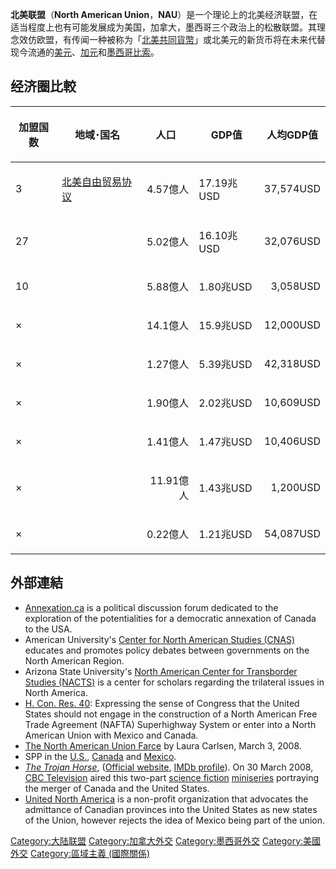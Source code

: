 {{unreferenced|time=2020-03-24T21:53:11+00:00}}
'''北美联盟'''（'''North American Union'''，'''NAU'''）是一个理论上的北美经济联盟，在适当程度上也有可能发展成为美国，加拿大，墨西哥三个政治上的松散联盟。其理念效仿欧盟，有传闻一种被称为「[[Amero|北美共同貨幣]]」或北美元的新货币将在未来代替现今流通的[[美元|美元]]、[[加元|加元]]和[[墨西哥比索|墨西哥比索]]。 

== 经济圈比較 ==
{| class="wikitable" style="text-align:center"
|-
! 加盟国数 !! 地域･国名 !! 人口 !! GDP值 !! 人均GDP值
|-
! 3
| [[北美自由贸易协议|北美自由贸易协议]] || align="right" | 4.57億人 || 17.19兆USD || align="right" | 37,574USD
|-
! 27
| {{EU}} || align="right" | 5.02億人 || 16.10兆USD || align="right" |32,076USD
|-
! 10
| {{ASEAN}} || align="right" | 5.88億人 || 1.80兆USD || align="right" | 3,058USD
|-
! ×
| {{PRC}} || align="right" | 14.1億人 || 15.9兆USD || align="right" | 12,000USD
|-
! ×
| {{JAP}} || align="right" | 1.27億人 || 5.39兆USD || align="right" | 42,318USD
|-
! ×
| {{BRA}} || align="right" | 1.90億人 || 2.02兆USD || align="right" | 10,609USD
|-
! ×
| {{RUS}} || align="right" | 1.41億人 || 1.47兆USD || align="right" | 10,406USD
|-
! ×
| {{IND}} || align="right" | 11.91億人 || 1.43兆USD || align="right" | 1,200USD
|-
! ×
| {{AUS}} || align="right" | 0.22億人 || 1.21兆USD || align="right" | 54,087USD
|}

== 外部連結 ==
* [https://web.archive.org/web/20190504101616/http://annexation.ca/ Annexation.ca] is a political discussion forum dedicated to the exploration of the potentialities for a democratic annexation of Canada to the USA.
* American University's [http://www.american.edu/ia/cnas/index.cfm Center for North American Studies (CNAS)]{{Wayback|url=http://www.american.edu/ia/cnas/index.cfm |date=20100107020741 }} educates and promotes policy debates between governments on the North American Region.
* Arizona State University's [https://web.archive.org/web/20090220085059/http://nacts.asu.edu/ North American Center for Transborder Studies (NACTS)] is a center for scholars regarding the trilateral issues in North America.
* [http://www.govtrack.us/congress/bill.xpd?bill=hc110-40 H. Con. Res. 40]{{Wayback|url=http://www.govtrack.us/congress/bill.xpd?bill=hc110-40 |date=20110203162631 }}: Expressing the sense of Congress that the United States should not engage in the construction of a North American Free Trade Agreement (NAFTA) Superhighway System or enter into a North American Union with Mexico and Canada.
* [http://www.globalresearch.ca/index.php?context=viewArticle&articleId=8247 The North American Union Farce]{{Wayback|url=http://www.globalresearch.ca/index.php?context=viewArticle&articleId=8247 |date=20110525051136 }} by Laura Carlsen, March 3, 2008.
* SPP in the [https://web.archive.org/web/20090204083302/http://spp.gov/ U.S.], [https://web.archive.org/web/20081220122409/http://www.spp-psp.gc.ca/menu-en.aspx Canada] and [http://www.sre.gob.mx/eventos/aspan/ Mexico]{{Wayback|url=http://www.sre.gob.mx/eventos/aspan/ |date=20110607171223 }}.
* [[The_Trojan_Horse_(miniseries)|''The Trojan Horse'']], ([http://www.cbc.ca/trojanhorse/index.html Official website]{{Wayback|url=http://www.cbc.ca/trojanhorse/index.html |date=20101228024829 }}, [http://www.imdb.com/title/tt0883102/ IMDb profile]{{Wayback|url=http://www.imdb.com/title/tt0883102/ |date=20110224205758 }}). On 30 March 2008, [[CBC_Television|CBC Television]] aired this two-part [[science_fiction|science fiction]] [[miniseries|miniseries]] portraying the merger of Canada and the United States.
* [https://web.archive.org/web/20080509104819/http://www.unitednorthamerica.org/ United North America] is a non-profit organization that advocates the admittance of Canadian provinces into the United States as new states of the Union, however rejects the idea of Mexico being part of the union.

[[Category:大陆联盟|Category:大陆联盟]]
[[Category:加拿大外交|Category:加拿大外交]]
[[Category:墨西哥外交|Category:墨西哥外交]]
[[Category:美國外交|Category:美國外交]]
[[Category:區域主義_(國際關係)|Category:區域主義 (國際關係)]]